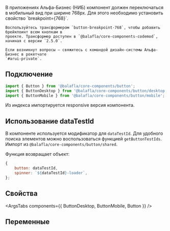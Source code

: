 
<style>
    {`
    .transformer-info {
        display: none;
    }

    html[theme='corp'] .transformer-info {
        display: block;
    }
`}
</style>

<Plate view='attention' limitContentWidth={false} className='transformer-info'>
    В приложениях Альфа-Бизнес (НИБ) компонент должен переключаться в мобильный вид при ширине
    768px. Для этого необходимо установить свойство `breakpoint={768}`.

    Воспользуйтесь трансформером `button-breakpoint-768`, чтобы добавить брейкпоинт всем кнопкам в
    проекте. Трансформер доступен в `@balafla/core-components-codemod`, начиная с версии `2.5.0`.

    Если возникнут вопросы — свяжитесь с командой дизайн-системы Альфа-Бизнес в рокетчате
    `#arui-private`.

</Plate>

## Подключение

```jsx
import { Button } from '@balafla/core-components/button';
import { ButtonDesktop } from '@balafla/core-components/button/desktop';
import { ButtonMobile } from '@balafla/core-components/button/mobile';
```

Из индекса импортируется responsive версия компонента.

## Использование dataTestId

В компоненте используется модификатор для `dataTestId`.
Для удобного поиска элементов можно воспользоваться функцией `getButtonTestIds`.
Импорт из `@balafla/core-components/button/shared`.

Функция возвращает объект:

```jsx
{
    button: dataTestId,
    spinner: `${dataTestId}-loader`,
};
```

## Свойства

<ArgsTabs components={{ ButtonDesktop, ButtonMobile, Button }} />

## Переменные

<CssVars css={styles} />

